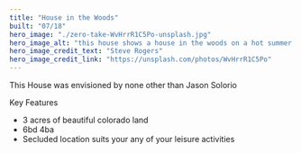 ```yaml
---
title: "House in the Woods"
built: "07/18"
hero_image: "./zero-take-WvHrrR1C5Po-unsplash.jpg"
hero_image_alt: "this house shows a house in the woods on a hot summer night"
hero_image_credit_text: "Steve Rogers"
hero_image_credit_link: "https://unsplash.com/photos/WvHrrR1C5Po"
---
```


This House was envisioned by none other than Jason Solorio

Key Features

* 3 acres of beautiful colorado land
* 6bd 4ba
* Secluded location suits your any of your leisure activities
